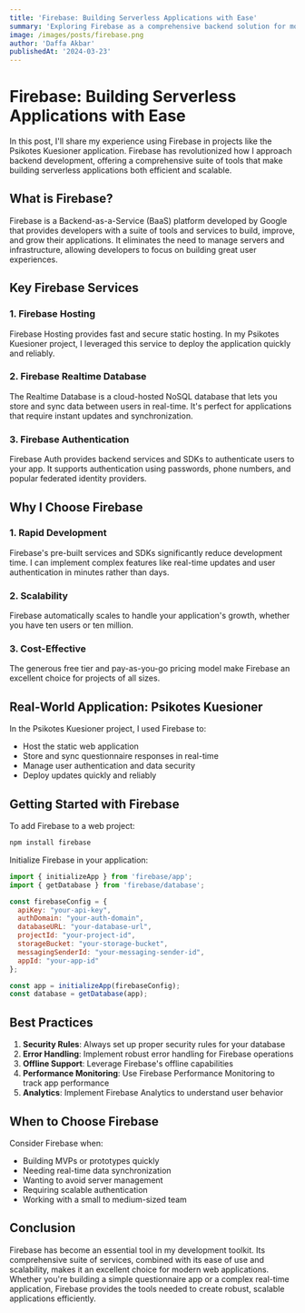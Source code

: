 ```yaml
---
title: 'Firebase: Building Serverless Applications with Ease'
summary: 'Exploring Firebase as a comprehensive backend solution for modern web applications.'
image: /images/posts/firebase.png
author: 'Daffa Akbar'
publishedAt: '2024-03-23'
---
```


# Firebase: Building Serverless Applications with Ease

In this post, I'll share my experience using Firebase in projects like the Psikotes Kuesioner application. Firebase has revolutionized how I approach backend development, offering a comprehensive suite of tools that make building serverless applications both efficient and scalable.

## What is Firebase?

Firebase is a Backend-as-a-Service (BaaS) platform developed by Google that provides developers with a suite of tools and services to build, improve, and grow their applications. It eliminates the need to manage servers and infrastructure, allowing developers to focus on building great user experiences.

## Key Firebase Services

### 1. Firebase Hosting

Firebase Hosting provides fast and secure static hosting. In my Psikotes Kuesioner project, I leveraged this service to deploy the application quickly and reliably.

### 2. Firebase Realtime Database

The Realtime Database is a cloud-hosted NoSQL database that lets you store and sync data between users in real-time. It's perfect for applications that require instant updates and synchronization.

### 3. Firebase Authentication

Firebase Auth provides backend services and SDKs to authenticate users to your app. It supports authentication using passwords, phone numbers, and popular federated identity providers.

## Why I Choose Firebase

### 1. Rapid Development

Firebase's pre-built services and SDKs significantly reduce development time. I can implement complex features like real-time updates and user authentication in minutes rather than days.

### 2. Scalability

Firebase automatically scales to handle your application's growth, whether you have ten users or ten million.

### 3. Cost-Effective

The generous free tier and pay-as-you-go pricing model make Firebase an excellent choice for projects of all sizes.

## Real-World Application: Psikotes Kuesioner

In the Psikotes Kuesioner project, I used Firebase to:

- Host the static web application
- Store and sync questionnaire responses in real-time
- Manage user authentication and data security
- Deploy updates quickly and reliably

## Getting Started with Firebase

To add Firebase to a web project:

```bash
npm install firebase
```

Initialize Firebase in your application:

```javascript
import { initializeApp } from 'firebase/app';
import { getDatabase } from 'firebase/database';

const firebaseConfig = {
  apiKey: "your-api-key",
  authDomain: "your-auth-domain",
  databaseURL: "your-database-url",
  projectId: "your-project-id",
  storageBucket: "your-storage-bucket",
  messagingSenderId: "your-messaging-sender-id",
  appId: "your-app-id"
};

const app = initializeApp(firebaseConfig);
const database = getDatabase(app);
```

## Best Practices

1. **Security Rules**: Always set up proper security rules for your database
2. **Error Handling**: Implement robust error handling for Firebase operations
3. **Offline Support**: Leverage Firebase's offline capabilities
4. **Performance Monitoring**: Use Firebase Performance Monitoring to track app performance
5. **Analytics**: Implement Firebase Analytics to understand user behavior

## When to Choose Firebase

Consider Firebase when:

- Building MVPs or prototypes quickly
- Needing real-time data synchronization
- Wanting to avoid server management
- Requiring scalable authentication
- Working with a small to medium-sized team

## Conclusion

Firebase has become an essential tool in my development toolkit. Its comprehensive suite of services, combined with its ease of use and scalability, makes it an excellent choice for modern web applications. Whether you're building a simple questionnaire app or a complex real-time application, Firebase provides the tools needed to create robust, scalable applications efficiently. 